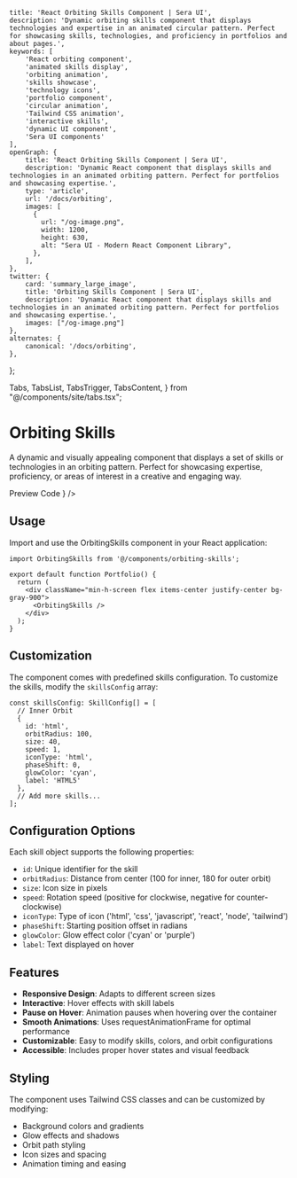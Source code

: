    title: 'React Orbiting Skills Component | Sera UI',
    description: 'Dynamic orbiting skills component that displays technologies and expertise in an animated circular pattern. Perfect for showcasing skills, technologies, and proficiency in portfolios and about pages.',
    keywords: [
        'React orbiting component',
        'animated skills display',
        'orbiting animation',
        'skills showcase',
        'technology icons',
        'portfolio component',
        'circular animation',
        'Tailwind CSS animation',
        'interactive skills',
        'dynamic UI component',
        'Sera UI components'
    ],
    openGraph: {
        title: 'React Orbiting Skills Component | Sera UI',
        description: 'Dynamic React component that displays skills and technologies in an animated orbiting pattern. Perfect for portfolios and showcasing expertise.',
        type: 'article',
        url: '/docs/orbiting',
        images: [
          {
            url: "/og-image.png",
            width: 1200,
            height: 630,
            alt: "Sera UI - Modern React Component Library",
          },
        ],
    },
    twitter: {
        card: 'summary_large_image',
        title: 'Orbiting Skills Component | Sera UI',
        description: 'Dynamic React component that displays skills and technologies in an animated orbiting pattern. Perfect for portfolios and showcasing expertise.',
        images: ["/og-image.png"]
    },
    alternates: {
        canonical: '/docs/orbiting',
    },
};

  Tabs,
  TabsList,
  TabsTrigger,
  TabsContent,
} from "@/components/site/tabs.tsx";



# Orbiting Skills <AI dir="left"/>
A dynamic and visually appealing component that displays a set of skills or technologies in an orbiting pattern. Perfect for showcasing expertise, proficiency, or areas of interest in a creative and engaging way.


<Tabs defaultValue="preview" className="">
  <TabsList>
    <TabsTrigger value="preview">Preview</TabsTrigger>
    <TabsTrigger value="code">Code</TabsTrigger>
  </TabsList>
  <TabsContent value="preview">
    <ComponentRenderer component={<OrbitingSkills />} />
  </TabsContent>
  <TabsContent value="code">
    <CodeBlock filePath="src/app/docs/orbiting/orbiting.tsx" />
  </TabsContent>
</Tabs>

## Usage

Import and use the OrbitingSkills component in your React application:

```tsx
import OrbitingSkills from '@/components/orbiting-skills';

export default function Portfolio() {
  return (
    <div className="min-h-screen flex items-center justify-center bg-gray-900">
      <OrbitingSkills />
    </div>
  );
}
```

## Customization

The component comes with predefined skills configuration. To customize the skills, modify the `skillsConfig` array:

```tsx
const skillsConfig: SkillConfig[] = [
  // Inner Orbit
  {
    id: 'html',
    orbitRadius: 100,
    size: 40,
    speed: 1,
    iconType: 'html',
    phaseShift: 0,
    glowColor: 'cyan',
    label: 'HTML5'
  },
  // Add more skills...
];
```

## Configuration Options

Each skill object supports the following properties:

- `id`: Unique identifier for the skill
- `orbitRadius`: Distance from center (100 for inner, 180 for outer orbit)
- `size`: Icon size in pixels
- `speed`: Rotation speed (positive for clockwise, negative for counter-clockwise)
- `iconType`: Type of icon ('html', 'css', 'javascript', 'react', 'node', 'tailwind')
- `phaseShift`: Starting position offset in radians
- `glowColor`: Glow effect color ('cyan' or 'purple')
- `label`: Text displayed on hover

## Features

- **Responsive Design**: Adapts to different screen sizes
- **Interactive**: Hover effects with skill labels
- **Pause on Hover**: Animation pauses when hovering over the container
- **Smooth Animations**: Uses requestAnimationFrame for optimal performance
- **Customizable**: Easy to modify skills, colors, and orbit configurations
- **Accessible**: Includes proper hover states and visual feedback

## Styling

The component uses Tailwind CSS classes and can be customized by modifying:

- Background colors and gradients
- Glow effects and shadows
- Orbit path styling
- Icon sizes and spacing
- Animation timing and easing
